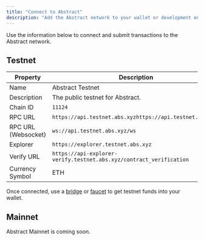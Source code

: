 ```yaml
---
title: "Connect to Abstract"
description: "Add the Abstract network to your wallet or development environment to get started"
---
```


Use the information below to connect and submit transactions to the Abstract network.

## Testnet

| Property            | Description                                                         |
| ------------------- | ------------------------------------------------------------------- |
| Name                | Abstract Testnet                                                    |
| Description         | The public testnet for Abstract.                                    |
| Chain ID            | `11124`                                                             |
| RPC URL             | `https://api.testnet.abs.xyzhttps://api.testnet.abs.xyz`            |
| RPC URL (Websocket) | `ws://api.testnet.abs.xyz/ws`                                       |
| Explorer            | `https://explorer.testnet.abs.xyz`                                  |
| Verify URL          | `https://api-explorer-verify.testnet.abs.xyz/contract_verification` |
| Currency Symbol     | ETH                                                                 |

Once connected, use a [bridge](/ecosystem/bridges.mdx) or 
[faucet](/ecosystem/faucets.mdx) to get testnet funds into your wallet.

## Mainnet

Abstract Mainnet is coming soon.
